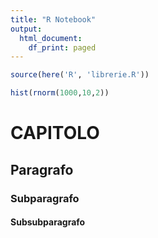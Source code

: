 ```yaml
---
title: "R Notebook"
output:
  html_document:
    df_print: paged
---
```


```r
source(here('R', 'librerie.R'))
```

```r
hist(rnorm(1000,10,2))
```

# CAPITOLO
## Paragrafo
### Subparagrafo
#### Subsubparagrafo
